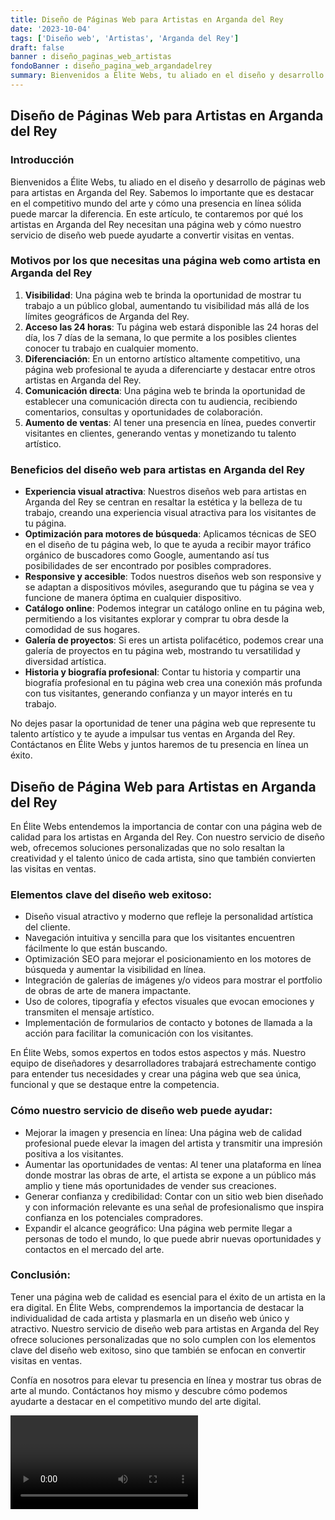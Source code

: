 ```yaml
---
title: Diseño de Páginas Web para Artistas en Arganda del Rey
date: '2023-10-04'
tags: ['Diseño web', 'Artistas', 'Arganda del Rey']
draft: false
banner : diseño_paginas_web_artistas
fondoBanner : diseño_pagina_web_argandadelrey
summary: Bienvenidos a Élite Webs, tu aliado en el diseño y desarrollo de páginas web para artistas en Arganda del Rey. Sabemos lo importante que es destacar en el competitivo mundo del arte y cómo una presencia en línea sólida puede marcar la diferencia. En este artículo, te contaremos por qué los artistas en Arganda del Rey necesitan una página web y cómo nuestro servicio de diseño web puede ayudarte a convertir visitas en ventas.
---
```


## Diseño de Páginas Web para Artistas en Arganda del Rey

### Introducción

Bienvenidos a Élite Webs, tu aliado en el diseño y desarrollo de páginas web para artistas en Arganda del Rey. Sabemos lo importante que es destacar en el competitivo mundo del arte y cómo una presencia en línea sólida puede marcar la diferencia. En este artículo, te contaremos por qué los artistas en Arganda del Rey necesitan una página web y cómo nuestro servicio de diseño web puede ayudarte a convertir visitas en ventas.

### Motivos por los que necesitas una página web como artista en Arganda del Rey

1. **Visibilidad**: Una página web te brinda la oportunidad de mostrar tu trabajo a un público global, aumentando tu visibilidad más allá de los límites geográficos de Arganda del Rey.
2. **Acceso las 24 horas**: Tu página web estará disponible las 24 horas del día, los 7 días de la semana, lo que permite a los posibles clientes conocer tu trabajo en cualquier momento.
3. **Diferenciación**: En un entorno artístico altamente competitivo, una página web profesional te ayuda a diferenciarte y destacar entre otros artistas en Arganda del Rey.
4. **Comunicación directa**: Una página web te brinda la oportunidad de establecer una comunicación directa con tu audiencia, recibiendo comentarios, consultas y oportunidades de colaboración.
5. **Aumento de ventas**: Al tener una presencia en línea, puedes convertir visitantes en clientes, generando ventas y monetizando tu talento artístico.

### Beneficios del diseño web para artistas en Arganda del Rey

- **Experiencia visual atractiva**: Nuestros diseños web para artistas en Arganda del Rey se centran en resaltar la estética y la belleza de tu trabajo, creando una experiencia visual atractiva para los visitantes de tu página.
- **Optimización para motores de búsqueda**: Aplicamos técnicas de SEO en el diseño de tu página web, lo que te ayuda a recibir mayor tráfico orgánico de buscadores como Google, aumentando así tus posibilidades de ser encontrado por posibles compradores.
- **Responsive y accesible**: Todos nuestros diseños web son responsive y se adaptan a dispositivos móviles, asegurando que tu página se vea y funcione de manera óptima en cualquier dispositivo.
- **Catálogo online**: Podemos integrar un catálogo online en tu página web, permitiendo a los visitantes explorar y comprar tu obra desde la comodidad de sus hogares.
- **Galería de proyectos**: Si eres un artista polifacético, podemos crear una galería de proyectos en tu página web, mostrando tu versatilidad y diversidad artística.
- **Historia y biografía profesional**: Contar tu historia y compartir una biografía profesional en tu página web crea una conexión más profunda con tus visitantes, generando confianza y un mayor interés en tu trabajo.

No dejes pasar la oportunidad de tener una página web que represente tu talento artístico y te ayude a impulsar tus ventas en Arganda del Rey. Contáctanos en Élite Webs y juntos haremos de tu presencia en línea un éxito.

<GifSeo />

<Cta />

## Diseño de Página Web para Artistas en Arganda del Rey

En Élite Webs entendemos la importancia de contar con una página web de calidad para los artistas en Arganda del Rey. Con nuestro servicio de diseño web, ofrecemos soluciones personalizadas que no solo resaltan la creatividad y el talento único de cada artista, sino que también convierten las visitas en ventas.

### Elementos clave del diseño web exitoso:

- Diseño visual atractivo y moderno que refleje la personalidad artística del cliente.
- Navegación intuitiva y sencilla para que los visitantes encuentren fácilmente lo que están buscando.
- Optimización SEO para mejorar el posicionamiento en los motores de búsqueda y aumentar la visibilidad en línea.
- Integración de galerías de imágenes y/o videos para mostrar el portfolio de obras de arte de manera impactante.
- Uso de colores, tipografía y efectos visuales que evocan emociones y transmiten el mensaje artístico.
- Implementación de formularios de contacto y botones de llamada a la acción para facilitar la comunicación con los visitantes.

En Élite Webs, somos expertos en todos estos aspectos y más. Nuestro equipo de diseñadores y desarrolladores trabajará estrechamente contigo para entender tus necesidades y crear una página web que sea única, funcional y que se destaque entre la competencia.

### Cómo nuestro servicio de diseño web puede ayudar:

- Mejorar la imagen y presencia en línea: Una página web de calidad profesional puede elevar la imagen del artista y transmitir una impresión positiva a los visitantes.
- Aumentar las oportunidades de ventas: Al tener una plataforma en línea donde mostrar las obras de arte, el artista se expone a un público más amplio y tiene más oportunidades de vender sus creaciones.
- Generar confianza y credibilidad: Contar con un sitio web bien diseñado y con información relevante es una señal de profesionalismo que inspira confianza en los potenciales compradores.
- Expandir el alcance geográfico: Una página web permite llegar a personas de todo el mundo, lo que puede abrir nuevas oportunidades y contactos en el mercado del arte.

### Conclusión:

Tener una página web de calidad es esencial para el éxito de un artista en la era digital. En Élite Webs, comprendemos la importancia de destacar la individualidad de cada artista y plasmarla en un diseño web único y atractivo. Nuestro servicio de diseño web para artistas en Arganda del Rey ofrece soluciones personalizadas que no solo cumplen con los elementos clave del diseño web exitoso, sino que también se enfocan en convertir visitas en ventas.

Confía en nosotros para elevar tu presencia en línea y mostrar tus obras de arte al mundo. Contáctanos hoy mismo y descubre cómo podemos ayudarte a destacar en el competitivo mundo del arte digital.

<Video />

<CtaBot job='Artistas' city='Arganda del Rey'/>

<Gmaps query='Arganda del Rey+españa+maps' />